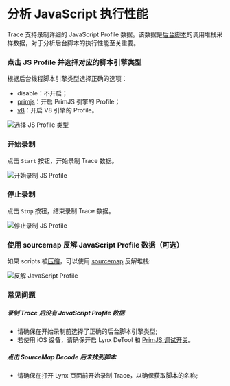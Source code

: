 <style>{`
  .full_image {
    width: 750px;
    margin: 20px;
  }
`}</style>


# 分析 JavaScript 执行性能

Trace 支持录制详细的 JavaScript Profile 数据。该数据是[后台脚本](/guide/spec.html#background-thread-scripting)的调用堆栈采样数据，对于分析后台脚本的执行性能至关重要。

<Steps>

### 点击 JS Profile 并选择对应的脚本引擎类型

根据后台线程脚本引擎类型选择正确的选项：

- disable：不开启；
- [primjs](/guide/spec.html#primjs-vm)：开启 PrimJS 引擎的 Profile；
- [v8](/guide/spec.html#v8-javascript-core-quickjs-hermes-etc)：开启 V8 引擎的 Profile。

<img
  src="https://lf-lynx.tiktok-cdns.com/obj/lynx-artifacts-oss-sg/plugin/static/choose-js-profile-type-latest.png"
  alt="选择 JS Profile 类型"
  className="full_image"
/>

### 开始录制

点击 `Start` 按钮，开始录制 Trace 数据。

<img
  src="https://lf-lynx.tiktok-cdns.com/obj/lynx-artifacts-oss-sg/plugin/static/start-js-profile-trace-latest.png"
  alt="开始录制 JS Profile"
  className="full_image"
/>

### 停止录制

点击 `Stop` 按钮，结束录制 Trace 数据。

<img
  src="https://lf-lynx.tiktok-cdns.com/obj/lynx-artifacts-oss-sg/plugin/static/stop-js-profile-trace-latest.png"
  alt="停止录制 JS Profile"
  className="full_image"
/>

### 使用 sourcemap 反解 JavaScript Profile 数据（可选）

如果 scripts 被[压缩](/api/rspeedy/rspeedy.minify.js)，可以使用 [sourcemap](/api/rspeedy/rspeedy.sourcemap.js) 反解堆栈:

<img
  src="https://lf-lynx.tiktok-cdns.com/obj/lynx-artifacts-oss-sg/plugin/static/sourcemap-decode.gif"
  alt="反解 JavaScript Profile"
  className="full_image"
/>

</Steps>

### 常见问题

##### 录制 Trace 后没有 JavaScript Profile 数据

- 请确保在开始录制前选择了正确的后台脚本引擎类型;
- 若使用 iOS 设备，请确保开启 Lynx DeTool 和 [PrimJS 调试开关](/guide/start/integrate-lynx-devtool-advanced)。

##### 点击 SourceMap Decode 后未找到脚本

- 请确保在打开 Lynx 页面前开始录制 Trace，以确保获取脚本的名称;
